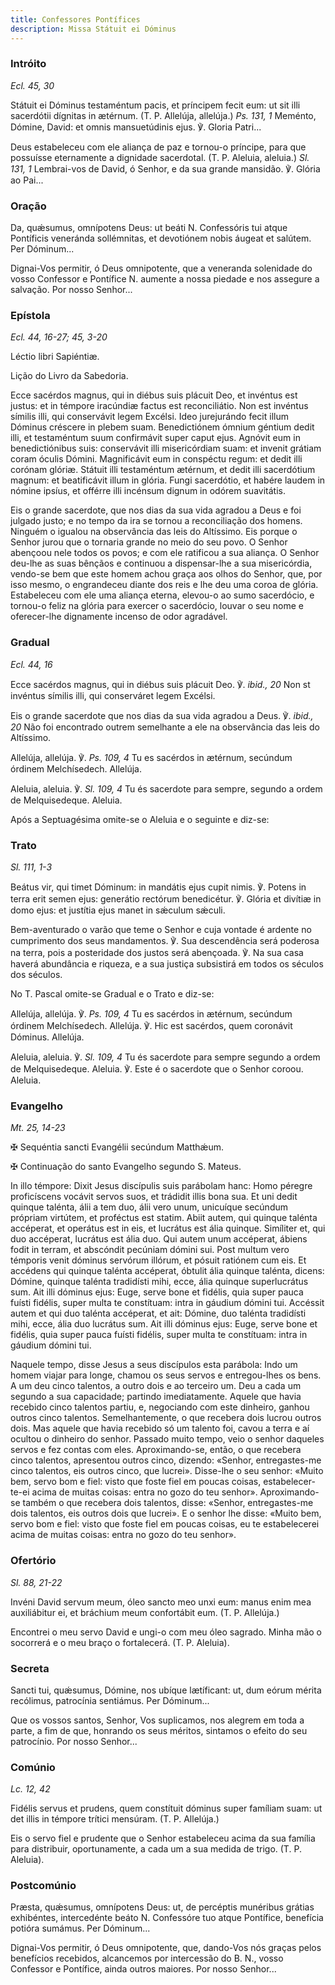 ```yaml
---
title: Confessores Pontífices
description: Missa Státuit ei Dóminus
---
```


### Intróito

<em>Ecl. 45, 30</em>

<div class="side-by-side not-content">

Státuit ei Dóminus testaméntum pacis, et príncipem fecit eum: ut sit illi sacerdótii dígnitas in ætérnum. (T. P. Allelúja, allelúja.) <em>Ps. 131, 1</em> Meménto, Dómine, David: et omnis mansuetúdinis ejus. ℣. Gloria Patri...

Deus estabeleceu com ele aliança de paz e tornou-o príncipe, para que possuísse eternamente a dignidade sacerdotal. (T. P. Aleluia, aleluia.) <em>Sl. 131, 1</em> Lembrai-vos de David, ó Senhor, e da sua grande mansidão. ℣. Glória ao Pai...

</div>

### Oração

<div class="side-by-side not-content">

Da, quǽsumus, omnípotens Deus: ut beáti <span class="text-red-500">N.</span> Confessóris tui atque Pontíficis veneránda sollémnitas, et devotiónem nobis áugeat et salútem. Per Dóminum...

Dignai-Vos permitir, ó Deus omnipotente, que a veneranda solenidade do vosso Confessor e Pontífice <span class="text-red-500">N.</span> aumente a nossa piedade e nos assegure a salvação. Por nosso Senhor...

</div>

### Epístola

<em>Ecl. 44, 16-27; 45, 3-20</em>

<div class="side-by-side not-content">

Léctio libri Sapiéntiæ.

Lição do Livro da Sabedoria.

Ecce sacérdos magnus, qui in diébus suis plácuit Deo, et invéntus est justus: et in témpore iracúndiæ factus est reconciliátio. Non est invéntus símilis illi, qui conservávit legem Excélsi. Ideo jurejurándo fecit illum Dóminus créscere in plebem suam. Benedictiónem ómnium géntium dedit illi, et testaméntum suum confirmávit super caput ejus. Agnóvit eum in benedictiónibus suis: conservávit illi misericórdiam suam: et invenit grátiam coram óculis Dómini. Magnificávit eum in conspéctu regum: et dedit illi corónam glóriæ. Státuit illi testaméntum ætérnum, et dedit illi sacerdótium magnum: et beatificávit illum in glória. Fungi sacerdótio, et habére laudem in nómine ipsíus, et offérre illi incénsum dignum in odórem suavitátis.

Eis o grande sacerdote, que nos dias da sua vida agradou a Deus e foi julgado justo; e no tempo da ira se tornou a reconciliação dos homens. Ninguém o igualou na observância das leis do Altíssimo. Eis porque o Senhor jurou que o tornaria grande no meio do seu povo. O Senhor abençoou nele todos os povos; e com ele ratificou a sua aliança. O Senhor deu-lhe as suas bênçãos e continuou a dispensar-lhe a sua misericórdia, vendo-se bem que este homem achou graça aos olhos do Senhor, que, por isso mesmo, o engrandeceu diante dos reis e lhe deu uma coroa de glória. Estabeleceu com ele uma aliança eterna, elevou-o ao sumo sacerdócio, e tornou-o feliz na glória para exercer o sacerdócio, louvar o seu nome e oferecer-lhe dignamente incenso de odor agradável.

</div>

### Gradual

<em>Ecl. 44, 16</em>

<div class="side-by-side not-content">

Ecce sacérdos magnus, qui in diébus suis plácuit Deo. ℣. <em>ibid., 20</em> Non st invéntus símilis illi, qui conserváret legem Excélsi.

Eis o grande sacerdote que nos dias da sua vida agradou a Deus. ℣. <em>ibid., 20</em> Não foi encontrado outrem semelhante a ele na observância das leis do Altíssimo.

Allelúja, allelúja. ℣. <em>Ps. 109, 4</em> Tu es sacérdos in ætérnum, secúndum órdinem Melchísedech. Allelúja.

Aleluia, aleluia. ℣. <em>Sl. 109, 4</em> Tu és sacerdote para sempre, segundo a ordem de Melquisedeque. Aleluia.

</div>

<aside>Após a Septuagésima omite-se o Aleluia e o seguinte e diz-se:</aside>

### Trato

<em>Sl. 111, 1-3</em>

<div class="side-by-side not-content">

Beátus vir, qui timet Dóminum: in mandátis ejus cupit nimis. ℣. Potens in terra erit semen ejus: generátio rectórum benedicétur. ℣. Glória et divítiæ in domo ejus: et justítia ejus manet in sǽculum sǽculi.

Bem-aventurado o varão que teme o Senhor e cuja vontade é ardente no cumprimento dos seus mandamentos. ℣. Sua descendência será poderosa na terra, pois a posteridade dos justos será abençoada. ℣. Na sua casa haverá abundância e riqueza, e a sua justiça subsistirá em todos os séculos dos séculos.

</div>

<aside>No T. Pascal omite-se Gradual e o Trato e diz-se:</aside>

<div class="side-by-side not-content">

Allelúja, allelúja. ℣. <em>Ps. 109, 4</em> Tu es sacérdos in ætérnum, secúndum órdinem Melchísedech. Allelúja. ℣. Hic est sacérdos, quem coronávit Dóminus. Allelúja.

Aleluia, aleluia. ℣. <em>Sl. 109, 4</em> Tu és sacerdote para sempre segundo a ordem de Melquisedeque. Aleluia. ℣. Este é o sacerdote que o Senhor coroou. Aleluia.

</div>

### Evangelho

<em>Mt. 25, 14-23</em>

<div class="side-by-side not-content">

<span class="cross text-red-500">✠</span> Sequéntia sancti Evangélii secúndum Matthǽum.

<span class="cross text-red-500">✠</span> Continuação do santo Evangelho segundo S. Mateus.

In illo témpore: Dixit Jesus discípulis suis parábolam hanc: Homo péregre proficíscens vocávit servos suos, et trádidit illis bona sua. Et uni dedit quinque talénta, álii a tem duo, álii vero unum, unicuíque secúndum própriam virtútem, et proféctus est statim. Abiit autem, qui quinque talénta accéperat, et operátus est in eis, et lucrátus est ália quinque. Simíliter et, qui duo accéperat, lucrátus est ália duo. Qui autem unum accéperat, ábiens fodit in terram, et abscóndit pecúniam dómini sui. Post multum vero témporis venit dóminus servórum illórum, et pósuit ratiónem cum eis. Et accédens qui quinque talénta accéperat, óbtulit ália quinque talénta, dicens: Dómine, quinque talénta tradidísti mihi, ecce, ália quinque superlucrátus sum. Ait illi dóminus ejus: Euge, serve bone et fidélis, quia super pauca fuísti fidélis, super multa te constítuam: intra in gáudium dómini tui. Accéssit autem et qui duo talénta accéperat, et ait: Dómine, duo talénta tradidísti mihi, ecce, ália duo lucrátus sum. Ait illi dóminus ejus: Euge, serve bone et fidélis, quia super pauca fuísti fidélis, super multa te constítuam: intra in gáudium dómini tui.

Naquele tempo, disse Jesus a seus discípulos esta parábola: Indo um homem viajar para longe, chamou os seus servos e entregou-lhes os bens. A um deu cinco talentos, a outro dois e ao terceiro um. Deu a cada um segundo a sua capacidade; partindo imediatamente. Aquele que havia recebido cinco talentos partiu, e, negociando com este dinheiro, ganhou outros cinco talentos. Semelhantemente, o que recebera dois lucrou outros dois. Mas aquele que havia recebido só um talento foi, cavou a terra e aí ocultou o dinheiro do senhor. Passado muito tempo, veio o senhor daqueles servos e fez contas com eles. Aproximando-se, então, o que recebera cinco talentos, apresentou outros cinco, dizendo: «Senhor, entregastes-me cinco talentos, eis outros cinco, que lucrei». Disse-lhe o seu senhor: «Muito bem, servo bom e fiel: visto que foste fiel em poucas coisas, estabelecer-te-ei acima de muitas coisas: entra no gozo do teu senhor». Aproximando-se também o que recebera dois talentos, disse: «Senhor, entregastes-me dois talentos, eis outros dois que lucrei». E o senhor lhe disse: «Muito bem, servo bom e fiel: visto que foste fiel em poucas coisas, eu te estabelecerei acima de muitas coisas: entra no gozo do teu senhor».

</div>

### Ofertório

<em>Sl. 88, 21-22</em>

<div class="side-by-side not-content">

Invéni David servum meum, óleo sancto meo unxi eum: manus enim mea auxiliábitur ei, et bráchium meum confortábit eum. (T. P. Allelúja.)

Encontrei o meu servo David e ungi-o com meu óleo sagrado. Minha mão o socorrerá e o meu braço o fortalecerá. (T. P. Aleluia).

</div>

### Secreta

<div class="side-by-side not-content">

Sancti tui, quǽsumus, Dómine, nos ubíque lætíficant: ut, dum eórum mérita recólimus, patrocínia sentiámus. Per Dóminum...

Que os vossos santos, Senhor, Vos suplicamos, nos alegrem em toda a parte, a fim de que, honrando os seus méritos, sintamos o efeito do seu patrocínio. Por nosso Senhor...

</div>

### Comúnio

<em>Lc. 12, 42</em>

<div class="side-by-side not-content">

Fidélis servus et prudens, quem constítuit dóminus super famíliam suam: ut det illis in témpore trítici mensúram. (T. P. Allelúja.)

Eis o servo fiel e prudente que o Senhor estabeleceu acima da sua família para distribuir, oportunamente, a cada um a sua medida de trigo. (T. P. Aleluia).

</div>

### Postcomúnio

<div class="side-by-side not-content">

Præsta, quǽsumus, omnípotens Deus: ut, de percéptis munéribus grátias exhibéntes, intercedénte beáto <span class="text-red-500">N.</span> Confessóre tuo atque Pontífice, benefícia potióra sumámus. Per Dóminum...

Dignai-Vos permitir, ó Deus omnipotente, que, dando-Vos nós graças pelos benefícios recebidos, alcancemos por intercessão do B. <span class="text-red-500">N.</span>, vosso Confessor e Pontífice, ainda outros maiores. Por nosso Senhor...

</div>
